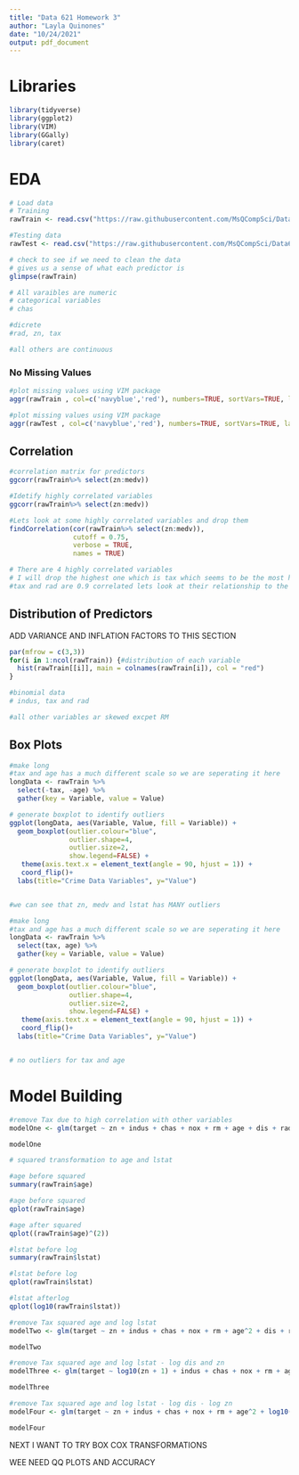 ---
title: "Data 621 Homework 3"
author: "Layla Quinones"
date: "10/24/2021"
output: pdf_document
---

# Libraries

```{r, message = FALSE}
library(tidyverse)
library(ggplot2)
library(VIM)
library(GGally)
library(caret)
```

# EDA

```{r}
# Load data
# Training
rawTrain <- read.csv("https://raw.githubusercontent.com/MsQCompSci/Data621Group4/main/HW3/crime-training-data_modified.csv", header = TRUE, stringsAsFactors = FALSE)

#Testing data
rawTest <- read.csv("https://raw.githubusercontent.com/MsQCompSci/Data621Group4/main/HW3/crime-evaluation-data_modified.csv")
```


```{r}
# check to see if we need to clean the data 
# gives us a sense of what each predictor is 
glimpse(rawTrain)

# All varaibles are numeric
# categorical variables
# chas

#dicrete
#rad, zn, tax

#all others are continuous
```

### No Missing Values 

```{r}
#plot missing values using VIM package
aggr(rawTrain , col=c('navyblue','red'), numbers=TRUE, sortVars=TRUE, labels=names(rawTrain), cex.axis=.7, gap=3, ylab=c("Histogram of missing data","Pattern"))
```

```{r}
#plot missing values using VIM package
aggr(rawTest , col=c('navyblue','red'), numbers=TRUE, sortVars=TRUE, labels=names(rawTrain), cex.axis=.7, gap=3, ylab=c("Histogram of missing data","Pattern"))

```

## Correlation

```{r}
#correlation matrix for predictors
ggcorr(rawTrain%>% select(zn:medv))
```

```{r}
#Idetify highly correlated variables
ggcorr(rawTrain%>% select(zn:medv))
```

```{r}
#Lets look at some highly correlated variables and drop them
findCorrelation(cor(rawTrain%>% select(zn:medv)),
                cutoff = 0.75,
                verbose = TRUE,
                names = TRUE)

# There are 4 highly correlated variables
# I will drop the highest one which is tax which seems to be the most highly correlated
#tax and rad are 0.9 correlated lets look at their relationship to the predictor to see which one to drop
```


## Distribution of Predictors

ADD VARIANCE AND INFLATION FACTORS TO THIS SECTION

```{r}
par(mfrow = c(3,3))
for(i in 1:ncol(rawTrain)) {#distribution of each variable
  hist(rawTrain[[i]], main = colnames(rawTrain[i]), col = "red")
}

#binomial data 
# indus, tax and rad

#all other variables ar skewed excpet RM
```

## Box Plots

```{r}
#make long
#tax and age has a much different scale so we are seperating it here
longData <- rawTrain %>%
  select(-tax, -age) %>%
  gather(key = Variable, value = Value)

# generate boxplot to identify outliers
ggplot(longData, aes(Variable, Value, fill = Variable)) + 
  geom_boxplot(outlier.colour="blue", 
               outlier.shape=4, 
               outlier.size=2, 
               show.legend=FALSE) + 
   theme(axis.text.x = element_text(angle = 90, hjust = 1)) +
   coord_flip()+
  labs(title="Crime Data Variables", y="Value")


#we can see that zn, medv and lstat has MANY outliers
```


```{r}
#make long
#tax and age has a much different scale so we are seperating it here
longData <- rawTrain %>%
  select(tax, age) %>%
  gather(key = Variable, value = Value)

# generate boxplot to identify outliers
ggplot(longData, aes(Variable, Value, fill = Variable)) + 
  geom_boxplot(outlier.colour="blue", 
               outlier.shape=4, 
               outlier.size=2, 
               show.legend=FALSE) + 
   theme(axis.text.x = element_text(angle = 90, hjust = 1)) +
   coord_flip()+
  labs(title="Crime Data Variables", y="Value")


# no outliers for tax and age
```

# Model Building


```{r}
#remove Tax due to high correlation with other variables
modelOne <- glm(target ~ zn + indus + chas + nox + rm + age + dis + rad + ptratio + lstat + medv , data = rawTrain, family = "binomial")

modelOne
```


```{r}
# squared transformation to age and lstat

#age before squared
summary(rawTrain$age)
```

```{r, message = FALSE, warning = FALSE}
#age before squared
qplot(rawTrain$age)
```

```{r, message = FALSE, warning = FALSE}
#age after squared
qplot((rawTrain$age)^(2))
```


```{r}
#lstat before log
summary(rawTrain$lstat)
```

```{r, message = FALSE, warning = FALSE}
#lstat before log
qplot(rawTrain$lstat)
```

```{r, message = FALSE, warning = FALSE}
#lstat afterlog
qplot(log10(rawTrain$lstat))
```

```{r}
#remove Tax squared age and log lstat
modelTwo <- glm(target ~ zn + indus + chas + nox + rm + age^2 + dis + rad + ptratio + log10(lstat) + medv , data = rawTrain, family = "binomial")

modelTwo
```

```{r}
#remove Tax squared age and log lstat - log dis and zn
modelThree <- glm(target ~ log10(zn + 1) + indus + chas + nox + rm + age^2 + log10(dis) + rad + ptratio + log10(lstat) + medv , data = rawTrain, family = "binomial")

modelThree
```

```{r}
#remove Tax squared age and log lstat - log dis - log zn
modelFour <- glm(target ~ zn + indus + chas + nox + rm + age^2 + log10(dis) + rad + ptratio + log10(lstat) + medv , data = rawTrain, family = "binomial")

modelFour
```

NEXT I WANT TO TRY BOX COX TRANSFORMATIONS

WEE NEED QQ PLOTS AND ACCURACY